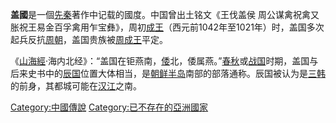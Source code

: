 '''盖國'''是一個[[先秦|先秦]]著作中记载的國度。中国曾出土铭文《王伐盖侯 周公谋禽祝禽又胀祝王易金百孚禽用乍宝彝》，周初[[成王|成王]]（西元前1042年至1021年）时，盖国多次起兵反抗[[周朝|周朝]]，盖国贵族被[[周成王|周成王]]平定。

《[[山海經|山海經]]·海内北经》：“盖国在钜燕南，[[倭|倭]]北，倭属燕。”[[春秋|春秋]]或[[战国|战国]]时期，盖国与后来史书中的[[辰国|辰国]]位置大体相当，是[[朝鲜半岛|朝鲜半岛]]南部的部落通称。辰国被认为是[[三韩|三韩]]的前身，其都城可能在[[漢江_(韓國)|汉江]]之南。


[[Category:中國傳說|Category:中國傳說]]
[[Category:已不存在的亞洲國家|Category:已不存在的亞洲國家]]